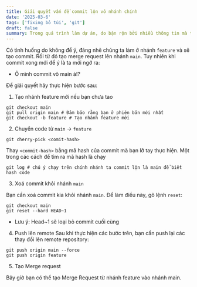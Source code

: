 ```yaml
---
title: Giải quyết vấn đề commit lộn vô nhánh chính
date: '2025-03-6'
tags: ['fixing bỏ túi', 'git']
draft: false
summary: Trong quá trình làm dự án, do bận rộn bởi nhiều thông tin mà ta vô tình commit trên nhánh chính. Bài viết này hướng dẫn cách khắc phục sơ suất này
---
```


Có tình huống do không để ý, đáng nhẽ chúng ta làm ở nhánh `feature` và sẽ tạo commit. Rồi từ đó tạo merge request lên nhánh `main`. Tuy nhiên khi commit xong mới để ý là ta mới ngớ ra:

- Ô mình commit vô main à!?

Để giải quyết hãy thực hiện bước sau:

1. Tạo nhánh feature mới nếu bạn chưa tao

```terminal
git checkout main
git pull origin main # Đảm bảo rằng bạn ở phiên bản mới nhất
git checkout -b feature # Tạo nhánh feature mới
```

2. Chuyển code từ `main` -> `feature`

```terminal
git cherry-pick <comit-hash>
```

Thay `<commit-hash>` bằng mã hash của commit mà bạn lỡ tay thực hiện. Một trong các cách để tìm ra mã hash là chạy

```terminal
git log # chú ý chạy trên chính nhánh ta commit lộn là main để biết hash code
```

3. Xoá commit khỏi nhánh `main`

Bạn cần xoá commit kia khỏi nhánh `main`. Để làm điều này, gõ lệnh `reset`:

```terminal
git checkout main
git reset --hard HEAD~1
```

- Lưu ý: Head~1 sẽ loại bỏ commit cuối cùng

4. Push lên remote
   Sau khi thực hiện các bước trên, bạn cần push lại các thay đổi lên remote repository:

```terminal
git push origin main --force
git push origin feature
```

5. Tạo Merge request

Bây giờ bạn có thể tạo Merge Request từ nhánh feature vào nhánh main.
